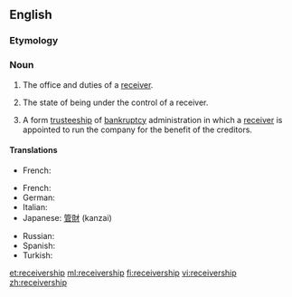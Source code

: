 {{wikipedia}}
==English==

===Etymology===
{{suffix|receiver|ship}}

===Noun===
{{en-noun}}

# {{context|legal|lang=en}} The office and duties of a [[receiver]].
# {{context|legal|lang=en}} The state of being under the control of a receiver.
# {{context|legal|business|lang=en}} A form [[trusteeship]] of [[bankruptcy]] administration in which a [[receiver]] is appointed to run the company for the benefit of the creditors.

====Translations====
{{trans-top|The state of being under the control of a receiver}}
*French: {{t|fr|mise sous séquestre|f}}
{{trans-mid}}
{{trans-bottom}}
{{trans-top|trusteeship in bankruptcy}}
*French: {{t|fr|administration-séquestre|f}}
*German: {{t|de|Konkursverwaltung}}
* Italian: {{t|it|sequestro}}
*Japanese: [[管財]] (kanzai)
{{trans-mid}}
* Russian: {{t+|ru|преемственность|f|tr=prejemstvennost'}}
* Spanish: {{t|es|sindicatura}}
* Turkish: {{t|tr|yedieminlik}}
{{trans-bottom}}

[[et:receivership]]
[[ml:receivership]]
[[fi:receivership]]
[[vi:receivership]]
[[zh:receivership]]